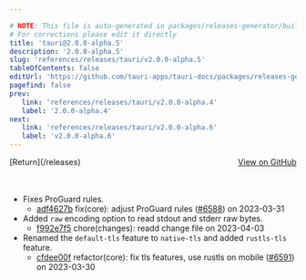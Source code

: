 ```yaml
---

# NOTE: This file is auto-generated in packages/releases-generator/build.ts
# For corrections please edit it directly
title: 'tauri@2.0.0-alpha.5'
description: '2.0.0-alpha.5'
slug: 'references/releases/tauri/v2.0.0-alpha.5'
tableOfContents: false
editUrl: 'https://github.com/tauri-apps/tauri-docs/packages/releases-generator/build.ts'
pagefind: false
prev:
   link: 'references/releases/tauri/v2.0.0-alpha.4'
   label: '2.0.0-alpha.4'
next:
   link: 'references/releases/tauri/v2.0.0-alpha.6'
   label: 'v2.0.0-alpha.6'
---
```


			

<ReleaseSidebar slug="references/releases/tauri"  packageName="tauri" />

<div style="margin-bottom:3rem; display: flex; justify-content: space-between; align-items: center"><span>[Return](/releases)</span><span><a href="https://github.com/tauri-apps/tauri/releases/tag/tauri-v2.0.0-alpha.5">View on GitHub</a></span></div>

- Fixes ProGuard rules.
  - [adf4627b](https://www.github.com/tauri-apps/tauri/commit/adf4627b73bd7098772b7f3020b4aca7228bf239) fix(core): adjust ProGuard rules ([#6588](https://www.github.com/tauri-apps/tauri/pull/6588)) on 2023-03-31
- Added `raw` encoding option to read stdout and stderr raw bytes.
  - [f992e7f5](https://www.github.com/tauri-apps/tauri/commit/f992e7f58bf975c654a3daf36780b31a32bac064) chore(changes): readd change file on 2023-04-03
- Renamed the `default-tls` feature to `native-tls` and added `rustls-tls` feature.
  - [cfdee00f](https://www.github.com/tauri-apps/tauri/commit/cfdee00f2b1455a9719bc44823fdaeabbe4c1cb2) refactor(core): fix tls features, use rustls on mobile ([#6591](https://www.github.com/tauri-apps/tauri/pull/6591)) on 2023-03-30

